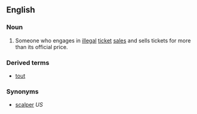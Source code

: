 ==English==

===Noun===
{{en-noun|sg=[[ticket]] [[tout]]}}

# {{UK}} Someone who engages in [[illegal]] [[ticket]] [[sale]]s and sells tickets for more than its official price.

===Derived terms===
*[[tout]]

===Synonyms===
* [[scalper]] ''US''